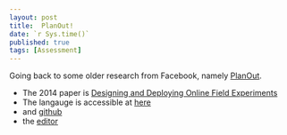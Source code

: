 ```yaml
---
layout: post
title:  PlanOut!
date: `r Sys.time()`
published: true
tags: [Assessment]
---
```


Going back to some older research from Facebook, namely [PlanOut](http://facebook.github.io/planout/).

- The 2014 paper is [Designing and Deploying Online Field Experiments](http://arxiv.org/pdf/1409.3174v1.pdf)
- The langauge is accessible at [here](http://facebook.github.io/planout/docs/about-planout.html)
- and [github](https://github.com/facebook/planout)
- the [editor](http://planout-editor.herokuapp.com/)
